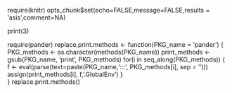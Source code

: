require(knitr)
opts_chunk$set(echo=FALSE,message=FALSE,results = 'asis',comment=NA)

print(3)

require(pander)
replace.print.methods <- function(PKG_name = 'pander') {
  PKG_methods <- as.character(methods(PKG_name))
  print_methods <- gsub(PKG_name, 'print', PKG_methods)
  for(i in seq_along(PKG_methods)) {
    f <- eval(parse(text=paste(PKG_name,':::', PKG_methods[i], sep = '')))
    assign(print_methods[i], f, '.GlobalEnv')
  }   
}
replace.print.methods()

